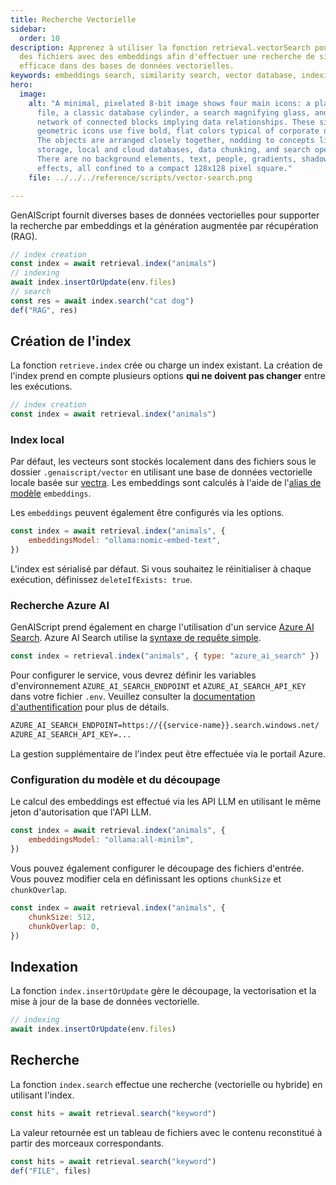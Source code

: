 ```yaml
---
title: Recherche Vectorielle
sidebar:
  order: 10
description: Apprenez à utiliser la fonction retrieval.vectorSearch pour indexer
  des fichiers avec des embeddings afin d'effectuer une recherche de similarité
  efficace dans des bases de données vectorielles.
keywords: embeddings search, similarity search, vector database, indexing, LLM API
hero:
  image:
    alt: "A minimal, pixelated 8-bit image shows four main icons: a plain computer
      file, a classic database cylinder, a search magnifying glass, and a
      network of connected blocks implying data relationships. These simple,
      geometric icons use five bold, flat colors typical of corporate design.
      The objects are arranged closely together, nodding to concepts like file
      storage, local and cloud databases, data chunking, and search operations.
      There are no background elements, text, people, gradients, shadows, or 3D
      effects, all confined to a compact 128x128 pixel square."
    file: ../../../reference/scripts/vector-search.png

---
```



GenAIScript fournit diverses bases de données vectorielles pour supporter la recherche par embeddings et la génération augmentée par récupération (RAG).

```js
// index creation
const index = await retrieval.index("animals")
// indexing
await index.insertOrUpdate(env.files)
// search
const res = await index.search("cat dog")
def("RAG", res)
```

## Création de l'index

La fonction `retrieve.index` crée ou charge un index existant. La création de l'index prend en compte plusieurs options **qui ne doivent pas changer** entre les exécutions.

```js
// index creation
const index = await retrieval.index("animals")
```

### Index local

Par défaut, les vecteurs sont stockés localement dans des fichiers sous le dossier `.genaiscript/vector` en utilisant une base de données vectorielle locale basée sur [vectra](https://www.npmjs.com/package/vectra). Les embeddings sont calculés à l'aide de l'[alias de modèle](../../../reference/reference/scripts/model-aliases/) `embeddings`.

<YouTube id="https://youtu.be/-gBs5PW_F20" posterQuality="high" />

Les `embeddings` peuvent également être configurés via les options.

```js
const index = await retrieval.index("animals", {
    embeddingsModel: "ollama:nomic-embed-text",
})
```

L'index est sérialisé par défaut. Si vous souhaitez le réinitialiser à chaque exécution, définissez `deleteIfExists: true`.

### Recherche Azure AI

GenAIScript prend également en charge l'utilisation d'un service [Azure AI Search](https://learn.microsoft.com/en-us/azure/search/search-what-is-azure-search). Azure AI Search utilise la [syntaxe de requête simple](https://learn.microsoft.com/en-us/azure/search/query-simple-syntax).

```js
const index = retrieval.index("animals", { type: "azure_ai_search" })
```

Pour configurer le service, vous devrez définir les variables d'environnement `AZURE_AI_SEARCH_ENDPOINT` et `AZURE_AI_SEARCH_API_KEY` dans votre fichier `.env`. Veuillez consulter la [documentation d'authentification](https://learn.microsoft.com/en-us/javascript/api/overview/azure/search-documents-readme?view=azure-node-latest#authenticate-the-client) pour plus de détails.

```txt
AZURE_AI_SEARCH_ENDPOINT=https://{{service-name}}.search.windows.net/
AZURE_AI_SEARCH_API_KEY=...
```

La gestion supplémentaire de l'index peut être effectuée via le portail Azure.

### Configuration du modèle et du découpage

Le calcul des embeddings est effectué via les API LLM en utilisant le même jeton d'autorisation que l'API LLM.

```js wrap 'embeddingsModel: "ollama:all-minilm"'
const index = await retrieval.index("animals", {
    embeddingsModel: "ollama:all-minilm",
})
```

Vous pouvez également configurer le découpage des fichiers d'entrée. Vous pouvez modifier cela en définissant les options `chunkSize` et `chunkOverlap`.

```js
const index = await retrieval.index("animals", {
    chunkSize: 512,
    chunkOverlap: 0,
})
```

## Indexation

La fonction `index.insertOrUpdate` gère le découpage, la vectorisation et la mise à jour de la base de données vectorielle.

```js "await index.insertOrUpdate(env.files)"
// indexing
await index.insertOrUpdate(env.files)
```

## Recherche

La fonction `index.search` effectue une recherche (vectorielle ou hybride) en utilisant l'index.

```js wrap
const hits = await retrieval.search("keyword")
```

La valeur retournée est un tableau de fichiers avec le contenu reconstitué à partir des morceaux correspondants.

```js wrap
const hits = await retrieval.search("keyword")
def("FILE", files)
```
